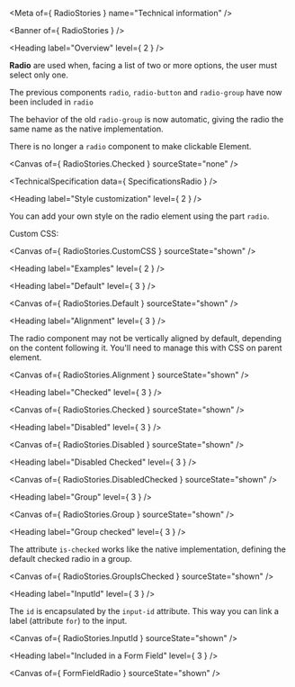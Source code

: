
<Meta of={ RadioStories } name="Technical information" />

<Banner of={ RadioStories } />

<Heading label="Overview" level={ 2 } />

**Radio** are used when, facing a list of two or more options, the user must select only one.

The previous components `radio`, `radio-button` and `radio-group` have now been included in `radio`

The behavior of the old `radio-group` is now automatic, giving the radio the same name as the native implementation.

There is no longer a `radio` component to make clickable Element.

<Canvas of={ RadioStories.Checked } sourceState="none" />

<TechnicalSpecification data={ SpecificationsRadio } />

<Heading label="Style customization" level={ 2 } />

You can add your own style on the radio element using the part `radio`.

Custom CSS:

<Canvas of={ RadioStories.CustomCSS } sourceState="shown" />

<Heading label="Examples" level={ 2 } />

<Heading label="Default" level={ 3 } />

<Canvas of={ RadioStories.Default } sourceState="shown" />

<Heading label="Alignment" level={ 3 } />

The radio component may not be vertically aligned by default, depending on the content following it.
You'll need to manage this with CSS on parent element.

<Canvas of={ RadioStories.Alignment } sourceState="shown" />

<Heading label="Checked" level={ 3 } />

<Canvas of={ RadioStories.Checked } sourceState="shown" />

<Heading label="Disabled" level={ 3 } />

<Canvas of={ RadioStories.Disabled } sourceState="shown" />

<Heading label="Disabled Checked" level={ 3 } />

<Canvas of={ RadioStories.DisabledChecked } sourceState="shown" />

<Heading label="Group" level={ 3 } />

<Canvas of={ RadioStories.Group } sourceState="shown" />

<Heading label="Group checked" level={ 3 } />

The attribute `is-checked` works like the native implementation, defining the default checked radio in a group.

<Canvas of={ RadioStories.GroupIsChecked } sourceState="shown" />

<Heading label="InputId" level={ 3 } />

The `id` is encapsulated by the `input-id` attribute. This way you can link a label (attribute `for`) to the input.

<Canvas of={ RadioStories.InputId } sourceState="shown" />

<Heading label="Included in a Form Field" level={ 3 } />

<Canvas of={ FormFieldRadio } sourceState="shown" />
